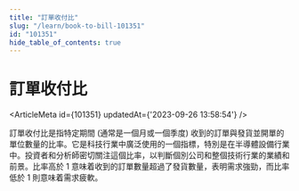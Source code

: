 ```yaml
---
title: "訂單收付比"
slug: "/learn/book-to-bill-101351"
id: "101351"
hide_table_of_contents: true
---
```



# 訂單收付比

<ArticleMeta id={101351} updatedAt={'2023-09-26 13:58:54'} />
<div className='border-solid border-b border-t-0 my-4 border-[var(--ifm-color-gray-300)]' />

訂單收付比是指特定期間 (通常是一個月或一個季度) 收到的訂單與發貨並開單的單位數量的比率。它是科技行業中廣泛使用的一個指標，特別是在半導體設備行業中。投資者和分析師密切關注這個比率，以判斷個別公司和整個技術行業的業績和前景。比率高於 1 意味着收到的訂單數量超過了發貨數量，表明需求強勁，而比率低於 1 則意味着需求疲軟。
